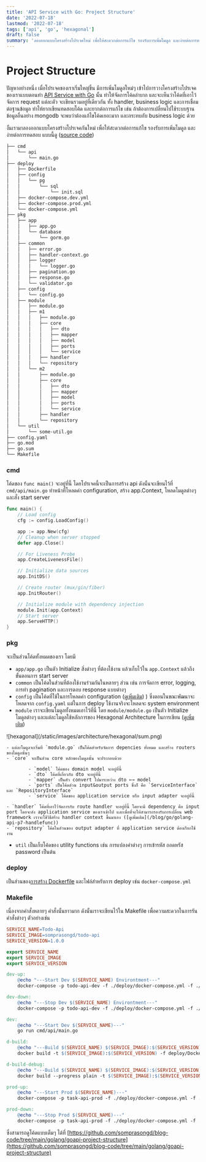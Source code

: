 ```yaml
---
title: 'API Service with Go: Project Structure'
date: '2022-07-18'
lastmod: '2022-07-18'
tags: ['api', 'go', 'hexagonal']
draft: false
summary: 'ลองออกแบบโครงสร้างโปรเจคใหม่ เพื่อให้สะดวกต่อการแก้ไข รองรับการเพิ่มโมดูล และง่ายต่อการทดสอบ'
---
```


# Project Structure

ปัญหาอย่างหนึ่ง เมื่อโปรเจคของเราเริ่มใหญ่ขึ้น มีการเพิ่มโมดูลใหม่ๆ เข้าไปการวางโครงสร้างโปรเจคของเราแบบตอนทำ [API Service with Go](https://somprasongd.work/blog/go/golang-api) นั้น ทำให้จัดการโค้ดลำบาก และจะเห็นว่าโค้ดที่เอาไว้จัดการ request แต่ละตัว จะเขียนรวมอยู่ที่เดียวกัน ทั้ง handler, business logic และการเชื่อมต่อฐานข้อมูล ทำให้ยากเขียนทดสอบโค้ด และยากต่อการแก้ไข เช่น ถ้าต้องการเปลี่ยนไปใช้ระบบฐานข้อมูลอื่นอย่าง mongodb จะพบว่าต้องแก้ไขโค้ดเยอะมาก และกระทบกับ business logic ด้วย

งั้นเรามาลองออกแบบโครงสร้างโปรเจคกันใหม่ เพื่อให้สะดวกต่อการแก้ไข รองรับการเพิ่มโมดูล และง่ายต่อการทดสอบ แบบนี้ดู ([source code](https://github.com/somprasongd/blog-code/tree/main/golang/goapi-project-structure))

```bash
├── cmd
│   └── api
│       └── main.go
├── deploy
│   ├── Dockerfile
│   ├── config
│   │   └── pg
│   │       └── sql
│   │           └── init.sql
│   ├── docker-compose.dev.yml
│   ├── docker-compose.prod.yml
│   └── docker-compose.yml
├── pkg
│   ├── app
│   │   ├── app.go
│   │   └── database
│   │       └── gorm.go
│   ├── common
│   │   ├── error.go
│   │   ├── handler-context.go
│   │   ├── logger
│   │   │   └── logger.go
│   │   ├── pagination.go
│   │   ├── response.go
│   │   └── validator.go
│   ├── config
│   │   └── config.go
│   ├── module
│   │   ├── module.go
│   │   ├── m1
│   │   │   ├── module.go
│   │   │   ├── core
│   │   │   │   ├── dto
│   │   │   │   ├── mapper
│   │   │   │   ├── model
│   │   │   │   ├── ports
│   │   │   │   └── service
│   │   │   ├── handler
│   │   │   └── repository
│   │   └── m2
│   │       ├── module.go
│   │       ├── core
│   │       │   ├── dto
│   │       │   ├── mapper
│   │       │   ├── model
│   │       │   ├── ports
│   │       │   └── service
│   │       ├── handler
│   │       └── repository
│   └── util
│       └── some-util.go
├── config.yaml
├── go.mod
├── go.sum
└── Makefile
```

### cmd

โค้ดของ `func main()` จะอยู่ที่นี้ โดยโปรเจคนี้จะเป็นการสร้าง api ดังนั้นจะเขียนไว้ที่ `cmd/api/main.go` ทำหน้าที่โหลดค่า configuration, สร้าง app.Context, โหลดโมดูลต่างๆ และสั่ง start server

```go
func main() {
	// Load config
	cfg := config.LoadConfig()

	app := app.New(cfg)
	// Cleanup when server stopped
	defer app.Close()

	// For Liveness Probe
	app.CreateLivenessFile()

	// Initialize data sources
	app.InitDS()

	// Create router (mux/gin/fiber)
	app.InitRouter()

	// Initialize module with dependency injection
	module.Init(app.Context)
	// Start server
	app.ServeHTTP()
}
```

### pkg

จะเป็นส่วนโค้ดทั้งหมดของเรา โดยมี

- `app/app.go` เป็นตัว Initialize สิ่งต่างๆ ที่ต้องใช้งาน แล้วเก็บไว้ใน `app.Context` แล้วถึงขั้นตอนการ start server
- `common` เป็นโค้ดในส่วนที่ต้องใช้งานร่วมกันในหลายๆ ส่วน เช่น การจัดการ error, logging, การทำ pagination และการตอบ response แบบต่างๆ
- `config` เป็นโค้ดที่ใช้ในการโหลดค่า configuration ([ดูเพิ่มเติม](/blog/go/golang-api-p2-conf))
  ) ซึ่งตอนในขณะพัฒนาจะโหลดจาก `config.yaml` แต่ในการ deploy ใช้งานจริงจะโหลดจะ system environment
- `module` เราจะเขียนโมดูลทั้งหมดเอาไว้ที่นี่ โดย `module/module.go` เป็นตัว Initialize โมดูลต่างๆ และแต่ละโมดูลใช้หลักการของ Hexagonal Architecture ในการเขียน ([ดูเพิ่มเติม](/blog/architecture/hexagonal))

<div className="flex justify-center">
  <div>![hexagonal](/static/images/architecture/hexagonal/sum.png)</div>
</div>

    - แต่ละโมดูลจะเริ่มที่ `module.go` เป็นโค้ดสำหรับจัดการ depencies ทั้งหมด และสร้าง routers ของโมดูลนั้นๆ
    - `core` จะเป็นส่วน core หลักของโมดูลนั้น จะประกอบด้วย

    		- `model` โค้ดของ domain model จะอยู่ที่นี้
    		- `dto` โค้ดที่เกี่ยวกับ dto จะอยู่ที่นี้
    		- `mapper` เป็นตัว convert ไปมาระหว่าง dto ←→ model
    		- `ports` เป็นโค้ดส่วน input&output ports ซึ่งก็ คือ `ServiceInterface` และ `RepositoryInterface`
    		- `service` โค้ดของ application service หรือ input adapter จะอยู่ที่นี้

    - `handler` โค้ดที่เอาไว้จัดการกับ route handler จะอยู่ที่นี้ โดยจะมี dependency คือ input port โดยจะส่ง application service ของเราเข้าไป และเพื่อที่จะให้สามารถรองรับการเปลี่ยน web framework เราจะใช้วิธีสร้าง handler context ขึ้นมาเอง ([ดูเพิ่มเติม](/blog/go/golang-api-p7-handlefunc))
    - `repository` โค้ดในส่วนของ output adapter ที่ application service ต้องเรียกใช้งาน

- `util` เป็นเก็บโค้ดของ utility functions เช่น การแปลงค่าต่างๆ การเข้ารหัส ถอดหรัส password เป็นต้น

### deploy

เป็นส่วนของ[การสร้าง Dockerfile](/blog/go/golang-api-p6-deploy) และไฟล์สำหรับการ deploy เช่น `docker-compose.yml`

### Makefile

เนื่องจากคำสั่งหลายๆ คำสั่งนั้นยาวมาก ดังนั้นเราจะเขียนไว้ใน Makefile เพื่อความสะดวกในการรันคำสั่งต่างๆ ตัวอย่างเช่น

```makefile
SERVICE_NAME=Todo-Api
SERVICE_IMAGE=somprasongd/todo-api
SERVICE_VERSION=1.0.0

export SERVICE_NAME
export SERVICE_IMAGE
export SERVICE_VERSION

dev-up:
	@echo "---Start Dev $(SERVICE_NAME) Environtment---"
	docker-compose -p todo-api-dev -f ./deploy/docker-compose.yml -f ./deploy/docker-compose.dev.yml up -d

dev-down:
	@echo "---Stop Dev $(SERVICE_NAME) Environtment---"
	docker-compose -p todo-api-dev -f ./deploy/docker-compose.yml -f ./deploy/docker-compose.dev.yml down

dev:
	@echo "---Start Dev $(SERVICE_NAME)---"
	go run cmd/api/main.go

d-build:
	@echo "---Build $(SERVICE_NAME) $(SERVICE_IMAGE):$(SERVICE_VERSION)---"
	docker build -t $(SERVICE_IMAGE):$(SERVICE_VERSION) -f deploy/Dockerfile .

d-build-debug:
	@echo "---Build $(SERVICE_NAME) $(SERVICE_IMAGE):$(SERVICE_VERSION)---"
	docker build --progress plain -t $(SERVICE_IMAGE):$(SERVICE_VERSION) -f deploy/Dockerfile .

prod-up:
	@echo "---Start Prod $(SERVICE_NAME)---"
	docker-compose -p task-api-prod -f ./deploy/docker-compose.yml -f ./deploy/docker-compose.prod.yml up -d

prod-down:
	@echo "---Stop Prod $(SERVICE_NAME)---"
	docker-compose -p task-api-prod -f ./deploy/docker-compose.yml -f ./deploy/docker-compose.prod.yml down
```

ซึ่งสามารถดูโค้ดแบบเต็มๆ ได้ที่ [https://github.com/somprasongd/blog-code/tree/main/golang/goapi-project-structure](https://github.com/somprasongd/blog-code/tree/main/golang/goapi-project-structure)
